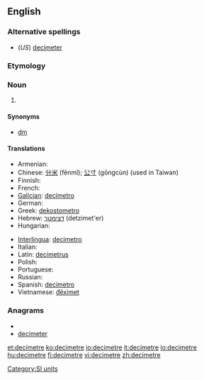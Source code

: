 {{also|décimètre}}
==English==

===Alternative spellings===
* (''US'') [[decimeter]]

===Etymology===
{{prefix|deci|metre}}

===Noun===
{{en-noun}}

# {{SI-unit|deci|metre|length}}

====Synonyms====
*[[dm]]

====Translations====
{{trans-top|one-tenth of a metre}}
* Armenian: {{t-|hy|դեցիմետր|tr=dec'imetr|sc=Armn|xs=Armenian}}
* Chinese: [[分米]] (fēnmǐ); [[公寸]] (gōngcùn) (used in Taiwan)
* Finnish: {{t-|fi|desimetri}}
* French: {{t+|fr|décimètre|m}}
* [[Galician]]: [[decímetro]] {{m}}
* German: {{t+|de|Dezimeter}}
* Greek: [[dekostometro]]
* Hebrew: [[דצימטר]] (detzimet'er)
* Hungarian: {{t+|hu|deciméter}}
{{trans-mid}}
* [[Interlingua]]: [[decimetro]]
* Italian: {{t+|it|decimetro|m}}
* Latin: [[decimetrus]]
* Polish: {{t-|pl|decymetr|m}}
* Portuguese: {{t+|pt|decímetro|m}}
* Russian: {{t|ru|дециметр|m|tr=decimétr|sc=Cyrl}}
* Spanish: [[decímetro]] {{m}}
* Vietnamese: [[đêximet]]
{{trans-bottom}}

===Anagrams===
* {{alphagram|cdeeeimrt}}
* [[decimeter#English|decimeter]]


[[Category:SI units]]

[[et:decimetre]]
[[ko:decimetre]]
[[io:decimetre]]
[[it:decimetre]]
[[lo:decimetre]]
[[hu:decimetre]]
[[fi:decimetre]]
[[vi:decimetre]]
[[zh:decimetre]]